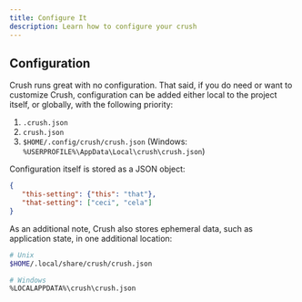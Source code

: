 ```yaml
---
title: Configure It
description: Learn how to configure your crush
---
```


## Configuration

Crush runs great with no configuration. That said, if you do need or want to
customize Crush, configuration can be added either local to the project itself,
or globally, with the following priority:

1. `.crush.json`
2. `crush.json`
3. `$HOME/.config/crush/crush.json` (Windows: `%USERPROFILE%\AppData\Local\crush\crush.json`)

Configuration itself is stored as a JSON object:

```json
{
   "this-setting": {"this": "that"},
   "that-setting": ["ceci", "cela"]
}
```

As an additional note, Crush also stores ephemeral data, such as application state, in one additional location:

```bash
# Unix
$HOME/.local/share/crush/crush.json

# Windows
%LOCALAPPDATA%\crush\crush.json
```